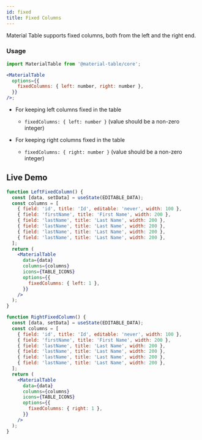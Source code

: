 ```yaml
---
id: fixed
title: Fixed Columns
---
```



Material Table supports fixed columns, both from the left and the right end.

### Usage

```jsx
import MaterialTable from '@material-table/core';

<MaterialTable
  options={{
    fixedColumns: { left: number, right: number },
  }}
/>;
```

- For keeping left columns fixed in the table

  - `fixedColumns: { left: number }` (value should be a non-zero integer)

- For keeping right columns fixed in the table
  - `fixedColumns: { right: number }` (value should be a non-zero integer)

## Live Demo

<InfoBannerAboutGlobalVarsInDemos />

```jsx live
function LeftFixedColumn() {
  const [data, setData] = useState(EDITABLE_DATA);
  const columns = [
    { field: 'id', title: 'Id', editable: 'never', width: 100 },
    { field: 'firstName', title: 'First Name', width: 200 },
    { field: 'lastName', title: 'Last Name', width: 200 },
    { field: 'lastName', title: 'Last Name', width: 200 },
    { field: 'lastName', title: 'Last Name', width: 200 },
    { field: 'lastName', title: 'Last Name', width: 200 },
  ];
  return (
    <MaterialTable
      data={data}
      columns={columns}
      icons={TABLE_ICONS}
      options={{
        fixedColumns: { left: 1 },
      }}
    />
  );
}
```

```jsx live
function RightFixedColumn() {
  const [data, setData] = useState(EDITABLE_DATA);
  const columns = [
    { field: 'id', title: 'Id', editable: 'never', width: 100 },
    { field: 'firstName', title: 'First Name', width: 200 },
    { field: 'lastName', title: 'Last Name', width: 200 },
    { field: 'lastName', title: 'Last Name', width: 200 },
    { field: 'lastName', title: 'Last Name', width: 200 },
    { field: 'lastName', title: 'Last Name', width: 200 },
  ];
  return (
    <MaterialTable
      data={data}
      columns={columns}
      icons={TABLE_ICONS}
      options={{
        fixedColumns: { right: 1 },
      }}
    />
  );
}
```
